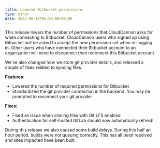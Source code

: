 ```yaml
---
title: Lowered Bitbucket permissions
type: minor
date: 2022-06-15T05:00:00+00:00
---
```

This release lowers the number of permissions that CloudCannon asks for when connecting to Bitbucket. CloudCannon users who signed up using Bitbucket will be asked to accept the new permission set when re-logging in. Other users who have connected their Bitbucket account to an organization will need to disconnect then reconnect this Bitbucket account.

We've also changed how we store git provider details, and released a couple of fixes related to syncing files.

**Features:**

* Lowered the number of required permissions for Bitbucket
* Standardized the git provider connection in the backend. You may be prompted to reconnect your git provider

**Fixes:**

* Fixed an issue when cloning files with Git LFS enabled
* Authentication for self-hosted GitLab should now automatically refresh

During this release we also caused some build delays. During this half an hour period, builds were not queuing correctly. This has all been resolved and sites impacted have been built.
